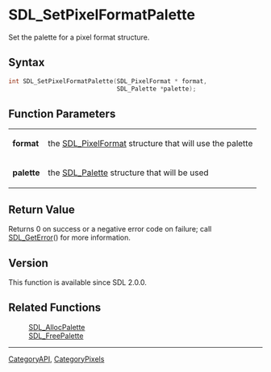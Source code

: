 = SDL_SetPixelFormatPalette =

Set the palette for a pixel format structure.

== Syntax ==

<syntaxhighlight lang='c'>
int SDL_SetPixelFormatPalette(SDL_PixelFormat * format,
                              SDL_Palette *palette);
</syntaxhighlight>

== Function Parameters ==

{|
|'''format'''
|the [[SDL_PixelFormat]] structure that will use the palette
|-
|'''palette'''
|the [[SDL_Palette]] structure that will be used
|}

== Return Value ==

Returns 0 on success or a negative error code on failure; call
[[SDL_GetError]]() for more information.

== Version ==

This function is available since SDL 2.0.0.

== Related Functions ==

:[[SDL_AllocPalette]]
:[[SDL_FreePalette]]

----
[[CategoryAPI]], [[CategoryPixels]]


